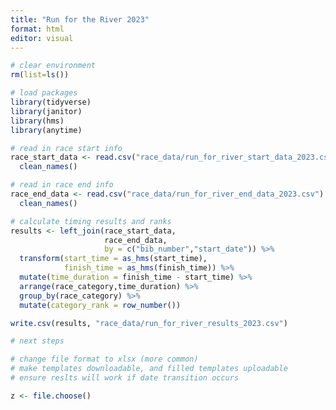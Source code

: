 ```yaml
---
title: "Run for the River 2023"
format: html
editor: visual
---
```


```r
# clear environment
rm(list=ls())

# load packages
library(tidyverse)
library(janitor)
library(hms)
library(anytime)

# read in race start info
race_start_data <- read.csv("race_data/run_for_river_start_data_2023.csv") %>%
  clean_names() 

# read in race end info
race_end_data <- read.csv("race_data/run_for_river_end_data_2023.csv") %>%
  clean_names() 

# calculate timing results and ranks
results <- left_join(race_start_data,
                     race_end_data,
                     by = c("bib_number","start_date")) %>%
  transform(start_time = as_hms(start_time),
            finish_time = as_hms(finish_time)) %>%
  mutate(time_duration = finish_time - start_time) %>%
  arrange(race_category,time_duration) %>%
  group_by(race_category) %>%
  mutate(category_rank = row_number())

write.csv(results, "race_data/run_for_river_results_2023.csv")

# next steps

# change file format to xlsx (more common)
# make templates downloadable, and filled templates uploadable
# ensure reslts will work if date transition occurs

```
```r
z <- file.choose()
```

